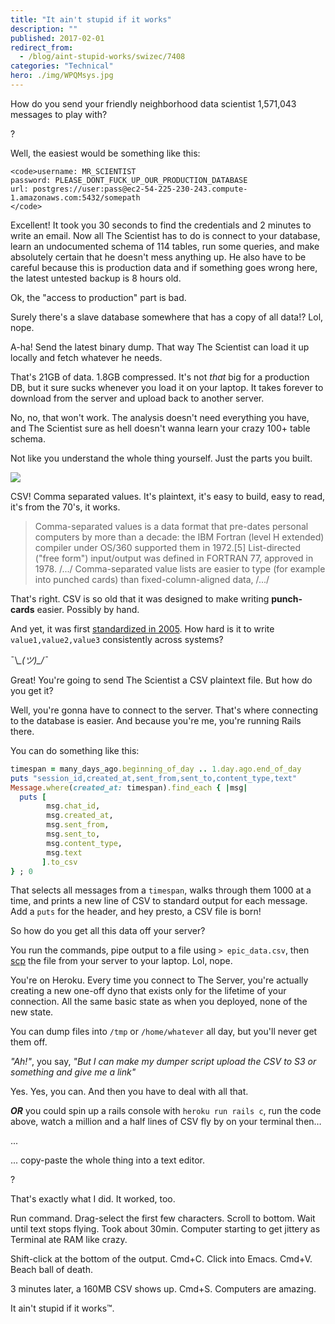 ```yaml
---
title: "It ain't stupid if it works"
description: ""
published: 2017-02-01
redirect_from:
  - /blog/aint-stupid-works/swizec/7408
categories: "Technical"
hero: ./img/WPQMsys.jpg
---
```


How do you send your friendly neighborhood data scientist 1,571,043 messages to play with?

?

Well, the easiest would be something like this:

```undefined
<code>username: MR_SCIENTIST
password: PLEASE_DONT_FUCK_UP_OUR_PRODUCTION_DATABASE
url: postgres://user:pass@ec2-54-225-230-243.compute-1.amazonaws.com:5432/somepath
</code>
```

Excellent! It took you 30 seconds to find the credentials and 2 minutes to write an email. Now all The Scientist has to do is connect to your database, learn an undocumented schema of 114 tables, run some queries, and make absolutely certain that he doesn't mess anything up. He also have to be careful because this is production data and if something goes wrong here, the latest untested backup is 8 hours old.

Ok, the "access to production" part is bad.

Surely there's a slave database somewhere that has a copy of all data!? Lol, nope.

A-ha! Send the latest binary dump. That way The Scientist can load it up locally and fetch whatever he needs.

That's 21GB of data. 1.8GB compressed. It's not _that_ big for a production DB, but it sure sucks whenever you load it on your laptop. It takes forever to download from the server and upload back to another server.

No, no, that won't work. The analysis doesn't need everything you have, and The Scientist sure as hell doesn't wanna learn your crazy 100+ table schema.

Not like you understand the whole thing yourself. Just the parts you built.

![](./img/WPQMsys.jpg)

CSV! Comma separated values. It's plaintext, it's easy to build, easy to read, it's from the 70's, it works.

> Comma-separated values is a data format that pre-dates personal computers by more than a decade: the IBM Fortran (level H extended) compiler under OS/360 supported them in 1972.\[5] List-directed ("free form") input/output was defined in FORTRAN 77, approved in 1978. /.../ Comma-separated value lists are easier to type (for example into punched cards) than fixed-column-aligned data, /.../

That's right. CSV is so old that it was designed to make writing **punch-cards** easier. Possibly by hand.

And yet, it was first [standardized in 2005](https://en.wikipedia.org/wiki/Comma-separated_values#History). How hard is it to write `value1,value2,value3` consistently across systems?

¯\\_\_(ツ)\_/¯_

Great! You're going to send The Scientist a CSV plaintext file. But how do you get it?

Well, you're gonna have to connect to the server. That's where connecting to the database is easier. And because you're me, you're running Rails there.

You can do something like this:

```ruby
timespan = many_days_ago.beginning_of_day .. 1.day.ago.end_of_day
puts "session_id,created_at,sent_from,sent_to,content_type,text"
Message.where(created_at: timespan).find_each { |msg|
  puts [
        msg.chat_id,
        msg.created_at,
        msg.sent_from,
        msg.sent_to,
        msg.content_type,
        msg.text
       ].to_csv
} ; 0
```

That selects all messages from a `timespan`, walks through them 1000 at a time, and prints a new line of CSV to standard output for each message. Add a `puts` for the header, and hey presto, a CSV file is born!

So how do you get all this data off your server?

You run the commands, pipe output to a file using `> epic_data.csv`, then [scp](https://en.wikipedia.org/wiki/Secure_copy) the file from your server to your laptop. Lol, nope.

You're on Heroku. Every time you connect to The Server, you're actually creating a new one-off dyno that exists only for the lifetime of your connection. All the same basic state as when you deployed, none of the new state.

You can dump files into `/tmp` or `/home/whatever` all day, but you'll never get them off.

_"Ah!"_, you say, _"But I can make my dumper script upload the CSV to S3 or something and give me a link"_

Yes. Yes, you can. And then you have to deal with all that.

**_OR_** you could spin up a rails console with `heroku run rails c`, run the code above, watch a million and a half lines of CSV fly by on your terminal then…

...

... copy-paste the whole thing into a text editor.

?

That's exactly what I did. It worked, too.

Run command. Drag-select the first few characters. Scroll to bottom. Wait until text stops flying. Took about 30min. Computer starting to get jittery as Terminal ate RAM like crazy.

Shift-click at the bottom of the output. Cmd+C. Click into Emacs. Cmd+V. Beach ball of death.

3 minutes later, a 160MB CSV shows up. Cmd+S. Computers are amazing.

It ain't stupid if it works™.

